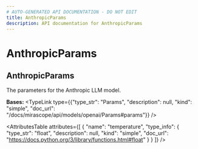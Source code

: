 ```yaml
---
# AUTO-GENERATED API DOCUMENTATION - DO NOT EDIT
title: AnthropicParams
description: API documentation for AnthropicParams
---
```


# AnthropicParams

## <ApiType type="Class" path="models/anthropic/AnthropicParams" symbolName="AnthropicParams" /> AnthropicParams

The parameters for the Anthropic LLM model.

**Bases:** 
<TypeLink type={{"type_str": "Params", "description": null, "kind": "simple", "doc_url": "/docs/mirascope/api/models/openai/Params#params"}} />

<AttributesTable
  attributes={[
  {
    "name": "temperature",
    "type_info": {
      "type_str": "float",
      "description": null,
      "kind": "simple",
      "doc_url": "https://docs.python.org/3/library/functions.html#float"
    }
  }
]}
/>

